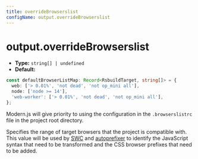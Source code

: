 ```yaml
---
title: overrideBrowserslist
configName: output.overrideBrowserslist
---
```


# output.overrideBrowserslist

- **Type:** `string[] | undefined`
- **Default:**

```ts
const defaultBrowserListMap: Record<RsbuildTarget, string[]> = {
  web: ['> 0.01%', 'not dead', 'not op_mini all'],
  node: ['node >= 14'],
  'web-worker': ['> 0.01%', 'not dead', 'not op_mini all'],
};
```

Modern.js will give priority to using the configuration in the `.browserslistrc` file in the project root directory.

Specifies the range of target browsers that the project is compatible with. This value will be used by [SWC](https://github.com/swc-project/swc) and [autoprefixer](https://github.com/postcss/autoprefixer) to identify the JavaScript syntax that need to be transformed and the CSS browser prefixes that need to be added.


<RsbuildConfig configName="output.overrideBrowserslist" />
